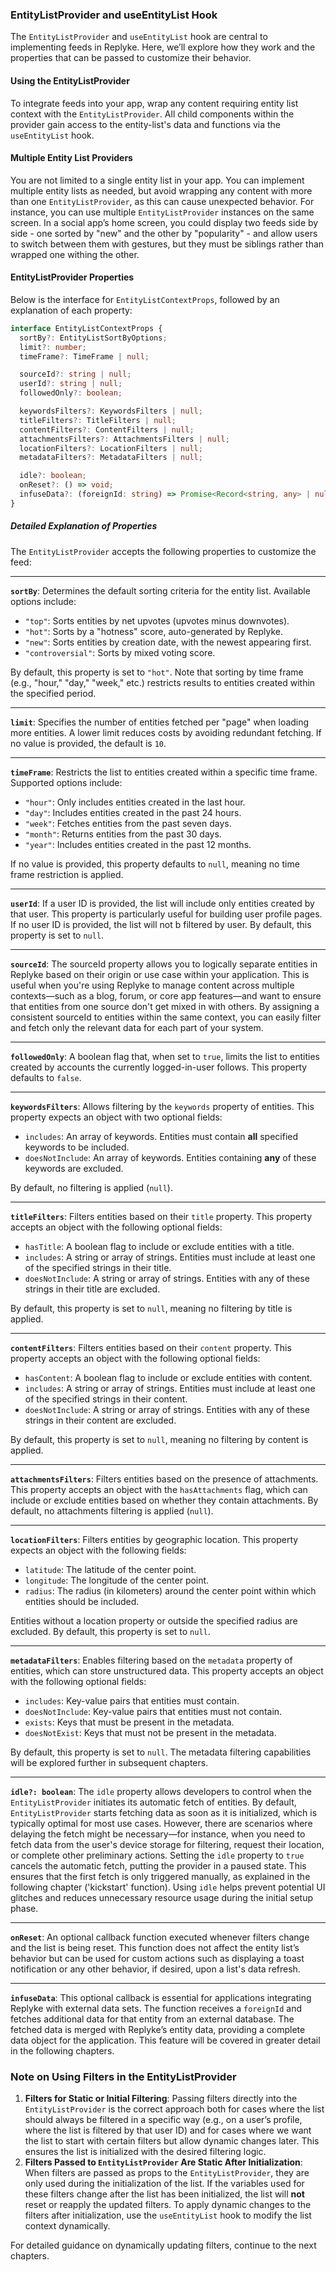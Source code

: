 ### EntityListProvider and useEntityList Hook

The `EntityListProvider` and `useEntityList` hook are central to implementing feeds in Replyke. Here, we’ll explore how they work and the properties that can be passed to customize their behavior.

#### **Using the EntityListProvider**

To integrate feeds into your app, wrap any content requiring entity list context with the `EntityListProvider`. All child components within the provider gain access to the entity-list's data and functions via the `useEntityList` hook.

#### **Multiple Entity List Providers**

You are not limited to a single entity list in your app. You can implement multiple entity lists as needed, but avoid wrapping any content with more than one `EntityListProvider`, as this can cause unexpected behavior. For instance, you can use multiple `EntityListProvider` instances on the same screen. In a social app’s home screen, you could display two feeds side by side - one sorted by "new" and the other by "popularity" - and allow users to switch between them with gestures, but they must be siblings rather than wrapped one withing the other.

#### **EntityListProvider Properties**

Below is the interface for `EntityListContextProps`, followed by an explanation of each property:

```typescript
interface EntityListContextProps {
  sortBy?: EntityListSortByOptions;
  limit?: number;
  timeFrame?: TimeFrame | null;

  sourceId?: string | null;
  userId?: string | null;
  followedOnly?: boolean;

  keywordsFilters?: KeywordsFilters | null;
  titleFilters?: TitleFilters | null;
  contentFilters?: ContentFilters | null;
  attachmentsFilters?: AttachmentsFilters | null;
  locationFilters?: LocationFilters | null;
  metadataFilters?: MetadataFilters | null;

  idle?: boolean;
  onReset?: () => void;
  infuseData?: (foreignId: string) => Promise<Record<string, any> | null>;
}
```

##### **Detailed Explanation of Properties**

The `EntityListProvider` accepts the following properties to customize the feed:

---

**`sortBy`**: Determines the default sorting criteria for the entity list. Available options include:

- `"top"`: Sorts entities by net upvotes (upvotes minus downvotes).
- `"hot"`: Sorts by a "hotness" score, auto-generated by Replyke.
- `"new"`: Sorts entities by creation date, with the newest appearing first.
- `"controversial"`: Sorts by mixed voting score.

By default, this property is set to `"hot"`. Note that sorting by time frame (e.g., "hour," "day," "week," etc.) restricts results to entities created within the specified period.

---

**`limit`**: Specifies the number of entities fetched per "page" when loading more entities. A lower limit reduces costs by avoiding redundant fetching. If no value is provided, the default is `10`.

---

**`timeFrame`**: Restricts the list to entities created within a specific time frame. Supported options include:

- `"hour"`: Only includes entities created in the last hour.
- `"day"`: Includes entities created in the past 24 hours.
- `"week"`: Fetches entities from the past seven days.
- `"month"`: Returns entities from the past 30 days.
- `"year"`: Includes entities created in the past 12 months.

If no value is provided, this property defaults to `null`, meaning no time frame restriction is applied.

---

**`userId`**: If a user ID is provided, the list will include only entities created by that user. This property is particularly useful for building user profile pages. If no user ID is provided, the list will not b filtered by user. By default, this property is set to `null`.

---

**`sourceId`**: The sourceId property allows you to logically separate entities in Replyke based on their origin or use case within your application. This is useful when you're using Replyke to manage content across multiple contexts—such as a blog, forum, or core app features—and want to ensure that entities from one source don't get mixed in with others. By assigning a consistent sourceId to entities within the same context, you can easily filter and fetch only the relevant data for each part of your system.

---

**`followedOnly`**: A boolean flag that, when set to `true`, limits the list to entities created by accounts the currently logged-in-user follows. This property defaults to `false`.

---

**`keywordsFilters`**: Allows filtering by the `keywords` property of entities. This property expects an object with two optional fields:

- `includes`: An array of keywords. Entities must contain **all** specified keywords to be included.
- `doesNotInclude`: An array of keywords. Entities containing **any** of these keywords are excluded.

By default, no filtering is applied (`null`).

---

**`titleFilters`**: Filters entities based on their `title` property. This property accepts an object with the following optional fields:

- `hasTitle`: A boolean flag to include or exclude entities with a title.
- `includes`: A string or array of strings. Entities must include at least one of the specified strings in their title.
- `doesNotInclude`: A string or array of strings. Entities with any of these strings in their title are excluded.

By default, this property is set to `null`, meaning no filtering by title is applied.

---

**`contentFilters`**: Filters entities based on their `content` property. This property accepts an object with the following optional fields:

- `hasContent`: A boolean flag to include or exclude entities with content.
- `includes`: A string or array of strings. Entities must include at least one of the specified strings in their content.
- `doesNotInclude`: A string or array of strings. Entities with any of these strings in their content are excluded.

By default, this property is set to `null`, meaning no filtering by content is applied.

---

**`attachmentsFilters`**: Filters entities based on the presence of attachments. This property accepts an object with the `hasAttachments` flag, which can include or exclude entities based on whether they contain attachments. By default, no attachments filtering is applied (`null`).

---

**`locationFilters`**: Filters entities by geographic location. This property expects an object with the following fields:

- `latitude`: The latitude of the center point.
- `longitude`: The longitude of the center point.
- `radius`: The radius (in kilometers) around the center point within which entities should be included.

Entities without a location property or outside the specified radius are excluded. By default, this property is set to `null`.

---

**`metadataFilters`**: Enables filtering based on the `metadata` property of entities, which can store unstructured data. This property accepts an object with the following optional fields:

- `includes`: Key-value pairs that entities must contain.
- `doesNotInclude`: Key-value pairs that entities must not contain.
- `exists`: Keys that must be present in the metadata.
- `doesNotExist`: Keys that must not be present in the metadata.

By default, this property is set to `null`. The metadata filtering capabilities will be explored further in subsequent chapters.

---

**`idle?: boolean`**: The `idle` property allows developers to control when the `EntityListProvider` initiates its automatic fetch of entities. By default, `EntityListProvider` starts fetching data as soon as it is initialized, which is typically optimal for most use cases. However, there are scenarios where delaying the fetch might be necessary—for instance, when you need to fetch data from the user's device storage for filtering, request their location, or complete other preliminary actions. Setting the `idle` property to `true` cancels the automatic fetch, putting the provider in a paused state. This ensures that the first fetch is only triggered manually, as explained in the following chapter ('kickstart' function). Using `idle` helps prevent potential UI glitches and reduces unnecessary resource usage during the initial setup phase.

---

**`onReset`**: An optional callback function executed whenever filters change and the list is being reset. This function does not affect the entity list’s behavior but can be used for custom actions such as displaying a toast notification or any other behavior, if desired, upon a list's data refresh.

---

**`infuseData`**: This optional callback is essential for applications integrating Replyke with external data sets. The function receives a `foreignId` and fetches additional data for that entity from an external database. The fetched data is merged with Replyke’s entity data, providing a complete data object for the application. This feature will be covered in greater detail in the following chapters.

### Note on Using Filters in the EntityListProvider

1.  **Filters for Static or Initial Filtering**: Passing filters directly into the `EntityListProvider` is the correct approach both for cases where the list should always be filtered in a specific way (e.g., on a user’s profile, where the list is filtered by that user ID) and for cases where we want the list to start with certain filters but allow dynamic changes later. This ensures the list is initialized with the desired filtering logic.
2.  **Filters Passed to `EntityListProvider` Are Static After Initialization**: When filters are passed as props to the `EntityListProvider`, they are only used during the initialization of the list. If the variables used for these filters change after the list has been initialized, the list will **not** reset or reapply the updated filters. To apply dynamic changes to the filters after initialization, use the `useEntityList` hook to modify the list context dynamically.

For detailed guidance on dynamically updating filters, continue to the next chapters.
